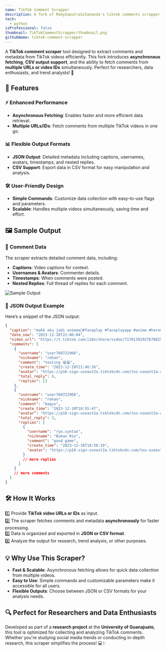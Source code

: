 ```yaml
---
name: TikTok Comment Scrapper
description: A fork of RomySaputraSihananda's tiktok comments scrapper with the purpose of speeding up time for a research project at the University of Guanajuato.
tech: 
  - python
isProfessional: false
thumbnail: TikTokCommentScrapper/thumbnail.png
githubName: tiktok-comment-scrapper
---
```

A **TikTok comment scraper** tool designed to extract comments and metadata from TikTok videos efficiently. This fork introduces **asynchronous fetching**, **CSV output support**, and the ability to fetch comments from **multiple URLs or video IDs** simultaneously. Perfect for researchers, data enthusiasts, and trend analysts! 🚀  

## 🚀 Features  

### ⚡ **Enhanced Performance**  
- **Asynchronous Fetching**: Enables faster and more efficient data retrieval.  
- **Multiple URLs/IDs**: Fetch comments from multiple TikTok videos in one go.  

### 📊 **Flexible Output Formats**  
- **JSON Output**: Detailed metadata including captions, usernames, avatars, timestamps, and nested replies.  
- **CSV Support**: Export data in CSV format for easy manipulation and analysis.  

### 🛠️ **User-Friendly Design**  
- **Simple Commands**: Customize data collection with easy-to-use flags and parameters.  
- **Scalable**: Handles multiple videos simultaneously, saving time and effort.  

## 🖼️ Sample Output  

### 💬 **Comment Data**  
The scraper extracts detailed comment data, including:  
- **Captions**: Video captions for context.  
- **Usernames & Avatars**: Commenter details.  
- **Timestamps**: When comments were posted.  
- **Nested Replies**: Full thread of replies for each comment.  

![Sample Output](../../assets/ProjectsImages/TikTokCommentScrapper/showcase.png)  

### 📑 **JSON Output Example**  
Here’s a snippet of the JSON output:  

```json
{
  "caption": "makk aku jadi animee🤩#faceplay #faceplayapp #anime #harem #xysryo",
  "date_now": "2023-12-10T22:06:04",
  "video_url": "https://t.tiktok.com/i18n/share/video/7170139292767882522/",
  "comments": [
    {
      "username": "user760722966",
      "nickname": "rehan",
      "comment": "testing 😁😁",
      "create_time": "2023-12-10T21:46:36",
      "avatar": "https://p16-sign-useast2a.tiktokcdn.com/tos-useast2a-avt-0068-giso/f64f2c7df8a16098d3b3c80e958ffc52~c5_100x100.jpg",
      "total_reply": 0,
      "replies": []
    },
    {
      "username": "user760722966",
      "nickname": "rehan",
      "comment": "bagus",
      "create_time": "2023-12-10T18:55:47",
      "avatar": "https://p16-sign-useast2a.tiktokcdn.com/tos-useast2a-avt-0068-giso/f64f2c7df8a16098d3b3c80e958ffc52~c5_100x100.jpg",
      "total_reply": 3,
      "replies": [
        {
          "username": "ryo.syntax",
          "nickname": "Bukan Rio",
          "comment": "good game",
          "create_time": "2023-12-10T18:56:19",
          "avatar": "https://p16-sign-useast2a.tiktokcdn.com/tos-useast2a-avt-0068-giso/be4a9d0479f29d00cb3d06905ff5a972~c5_100x100.jpg"
        }
        // more replies
      ]
    }
    // more comments
  ]
}
```

## 🛠️ How It Works  

1️⃣ Provide **TikTok video URLs or IDs** as input.  
2️⃣ The scraper fetches comments and metadata **asynchronously** for faster processing.  
3️⃣ Data is organized and exported in **JSON or CSV format**.  
4️⃣ Analyze the output for research, trend analysis, or other purposes.  

## 💡 Why Use This Scraper?  

- **Fast & Scalable**: Asynchronous fetching allows for quick data collection from multiple videos.  
- **Easy to Use**: Simple commands and customizable parameters make it accessible for all users.  
- **Flexible Outputs**: Choose between JSON or CSV formats for your analysis needs.  

## 🔍 Perfect for Researchers and Data Enthusiasts  

Developed as part of a **research project** at the **University of Guanajuato**, this tool is optimized for collecting and analyzing TikTok comments. Whether you're studying social media trends or conducting in-depth research, this scraper simplifies the process! 💻✨